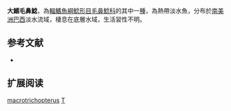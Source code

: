 {{Speciesbox
| name = 大鰭毛鼻鯰
| image = 
| image_width = 
| status = NE
| status_system = IUCN3.1
| genus = Trichomycterus
| species = macrotrichopterus
| authority = [[Barbosa_&_Costa|Barbosa & Costa]], 2010
| synonyms = 
}}

'''大鰭毛鼻鯰'''，為[[輻鰭魚綱|輻鰭魚綱]][[鯰形目|鯰形目]][[毛鼻鯰科|毛鼻鯰科]]的其中一[[種|種]]，為熱帶淡水魚，分布於[[南美洲|南美洲]][[巴西|巴西]]淡水流域，棲息在底層水域，生活習性不明。

== 参考文献 ==
*{{FishBase_species|genus=Trichomycterus|species|macrotrichopterus|year=2014|month=11}}

== 扩展阅读 ==
{{refbegin}}
{{wikispecies-inline|Trichomycterus macrotrichopterus|大鰭毛鼻鯰}}
{{refend}}
{{Taxonbar|from=Q5534222}}

[[Category:毛鼻鯰属|macrotrichopterus]]
[[Category:2010年描述的鱼类|T]]

{{鯰形目小作品}}